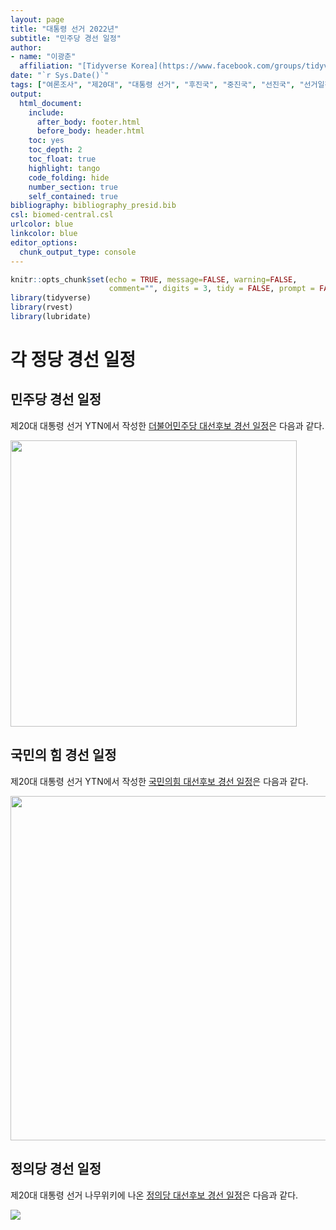 ```yaml
---
layout: page
title: "대통령 선거 2022년"
subtitle: "민주당 경선 일정"
author:
- name: "이광춘"
  affiliation: "[Tidyverse Korea](https://www.facebook.com/groups/tidyverse/)"
date: "`r Sys.Date()`"
tags: ["여론조사", "제20대", "대통령 선거", "후진국", "중진국", "선진국", "선거일정", "경선", "주요", "민주당 경선", "일정"]
output:
  html_document: 
    include:
      after_body: footer.html
      before_body: header.html
    toc: yes
    toc_depth: 2
    toc_float: true
    highlight: tango
    code_folding: hide
    number_section: true
    self_contained: true
bibliography: bibliography_presid.bib
csl: biomed-central.csl
urlcolor: blue
linkcolor: blue
editor_options: 
  chunk_output_type: console
---
```


```r
knitr::opts_chunk$set(echo = TRUE, message=FALSE, warning=FALSE,
                      comment="", digits = 3, tidy = FALSE, prompt = FALSE, fig.align = 'center')
library(tidyverse)
library(rvest)
library(lubridate)
```

# 각 정당 경선 일정 {#korean-party-schedule}

## 민주당 경선 일정 {#minju-race-schedule}

제20대 대통령 선거 YTN에서 작성한 [더불어민주당 대선후보 경선 일정](https://www.yna.co.kr/view/GYH20210830001600044)은 다음과 같다.

![](fig/minju-schedule.jpg){width="458"}

## 국민의 힘 경선 일정 {#people-race-schedule}

제20대 대통령 선거 YTN에서 작성한 [국민의힘 대선후보 경선 일정](https://www.yna.co.kr/view/GYH20210825001100044)은 다음과 같다.

![](fig/people-schedule.jpg){width="551"}

## 정의당 경선 일정 {#justice-race-schedule}

제20대 대통령 선거 나무위키에 나온 [정의당 대선후보 경선 일정](https://namu.wiki/w/%EC%A0%9C20%EB%8C%80%20%EB%8C%80%ED%86%B5%EB%A0%B9%20%EC%84%A0%EA%B1%B0%20%EC%A0%95%EC%9D%98%EB%8B%B9%20%ED%9B%84%EB%B3%B4%20%EA%B2%BD%EC%84%A0)은 다음과 같다.

![](fig/justice-schedule.jpg)
